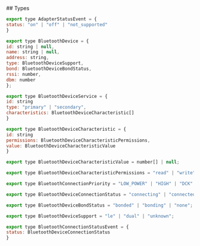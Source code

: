 <section id="section1" className="section">
  ## Types

  ```js
  export type AdapterStatusEvent = {
  status: "on" | "off" | "not_supported"
}

  export type BluetoothDevice = {
  id: string | null,
  name: string | null,
  address: string,
  type: BluetoothDeviceSupport,
  bond: BluetoothDeviceBondStatus,
  rssi: number,
  dbm: number
};

  export type BluetoothDeviceService = {
  id: string
  type: "primary" | "secondary",
  characteristics: BluetoothDeviceCharacteristic[]
}

  export type BluetoothDeviceCharacteristic = {
  id: string
  permissions: BluetoothDeviceCharacteristicPermissions,
  value: BluetoothDeviceCharacteristicValue
}

  export type BluetoothDeviceCharacteristicValue = number[] | null;

  export type BluetoothDeviceCharacteristicPermissions = "read" | "write" | "notify" | "broadcast" | "write_no_response";

  export type BluetoothConnectionPriority = "LOW_POWER" | "HIGH" | "DCK" | "BALANCED";

  export type BluetoothDeviceConnectionStatus = "connecting" | "connected" | "disconnecting" | "disconnected";

  export type BluetoothDeviceBondStatus = "bonded" | "bonding" | "none";

  export type BluetoothDeviceSupport = "le" | "dual" | "unknown";

  export type BluetoothConnectionStatusEvent = {
  status: BluetoothDeviceConnectionStatus
}
  ```
</section>



